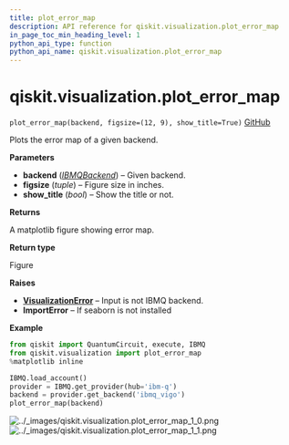 ```yaml
---
title: plot_error_map
description: API reference for qiskit.visualization.plot_error_map
in_page_toc_min_heading_level: 1
python_api_type: function
python_api_name: qiskit.visualization.plot_error_map
---
```


<span id="qiskit-visualization-plot-error-map" />

# qiskit.visualization.plot\_error\_map

<span id="qiskit.visualization.plot_error_map" />

`plot_error_map(backend, figsize=(12, 9), show_title=True)` [GitHub](https://github.com/qiskit/qiskit/tree/stable/0.16/qiskit/visualization/gate_map.py "view source code")

Plots the error map of a given backend.

**Parameters**

*   **backend** ([*IBMQBackend*](qiskit.providers.ibmq.IBMQBackend "qiskit.providers.ibmq.IBMQBackend")) – Given backend.
*   **figsize** (*tuple*) – Figure size in inches.
*   **show\_title** (*bool*) – Show the title or not.

**Returns**

A matplotlib figure showing error map.

**Return type**

Figure

**Raises**

*   [**VisualizationError**](qiskit.visualization.VisualizationError "qiskit.visualization.VisualizationError") – Input is not IBMQ backend.
*   **ImportError** – If seaborn is not installed

**Example**

```python
from qiskit import QuantumCircuit, execute, IBMQ
from qiskit.visualization import plot_error_map
%matplotlib inline

IBMQ.load_account()
provider = IBMQ.get_provider(hub='ibm-q')
backend = provider.get_backend('ibmq_vigo')
plot_error_map(backend)
```

![../\_images/qiskit.visualization.plot\_error\_map\_1\_0.png](/images/api/qiskit/0.24/qiskit.visualization.plot_error_map_1_0.png) ![../\_images/qiskit.visualization.plot\_error\_map\_1\_1.png](/images/api/qiskit/0.24/qiskit.visualization.plot_error_map_1_1.png)

